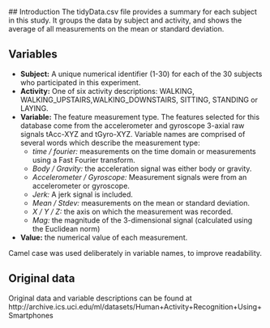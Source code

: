 ## Introduction
The tidyData.csv file provides a summary for each subject in this study. It groups the data by subject and activity, and shows the average of all measurements on the mean or standard deviation.

## Variables
- **Subject:** A unique numerical identifier (1-30) for each of the 30 subjects who participated in this experiment.
- **Activity:** One of six activity descriptions: WALKING, WALKING_UPSTAIRS,WALKING_DOWNSTAIRS, SITTING, STANDING or LAYING.
- **Variable:** The feature measurement type. The features selected for this database come from the accelerometer and gyroscope 3-axial raw signals tAcc-XYZ and tGyro-XYZ. Variable names are comprised of several words which describe the measurement type:
	- _time / fourier:_ measurements on the time domain or measurements using a Fast Fourier transform.
	- _Body / Gravity:_ the acceleration signal was either body or gravity.
	- _Accelerometer / Gyroscope:_ Measurement signals were from an accelerometer or gyroscope.
	- _Jerk:_ A jerk signal is included.
	- _Mean / Stdev:_ measurements on the mean or standard deviation.
	- _X / Y / Z:_ the axis on which the measurement was recorded.
	- _Mag:_ the magnitude of the 3-dimensional signal (calculated using the Euclidean norm)
- **Value:** the numerical value of each measurement.

Camel case was used deliberately in variable names, to improve readability.

## Original data
Original data and variable descriptions can be found at 
http://archive.ics.uci.edu/ml/datasets/Human+Activity+Recognition+Using+Smartphones
